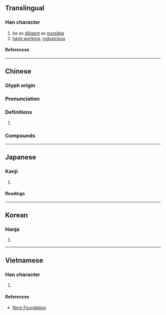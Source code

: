 {{character info}}
==Translingual==

===Han character===
{{Han char|rn=39|rad=子|as=04|sn=7|four=18440|canj=NDOK|ids=⿰子攵}}

# be as [[diligent]] as [[possible]]
# [[hard-working]], [[industrious]]

====References====
{{Han ref|kx=0278.100|dkj=06951|dj=0546.030|hdz=21012.020|uh=5B5C}}

----

==Chinese==
{{zh-forms}}

===Glyph origin===
{{Han etym}}
{{Han compound|子|攴|alt2=攵|c1=p|c2=s|ls=psc|t2=action}}

===Pronunciation===
{{zh-pron
|m=zī
|c=zi1
|mn=chû/chu
|mc=y
|oc=y
|cat=
}}

===Definitions===
{{zh-hanzi}}

# {{rfdef|zh}}

===Compounds===
{{zh-der|喜孜孜|孜孜|孜孜不倦|孜孜不怠|孜孜矻矻|孜煎|孜然|念孜孜|意孜孜|拉孜縣|江孜|苦孜孜|甘孜|甘孜藏族自治州|托格日尕孜|色格孜庫勒|烏孜別里|蓋孜庫木|蓋孜力克|克孜爾|克孜勒蘇|柯爾克孜|黑孜葦}}

----

==Japanese==

===Kanji===
{{ja-kanji|grade=|rs=子04}}

# {{rfdef|ja|sort=子04}}

====Readings====
{{ja-readings
|on=し
|kun=つとめる
}}

----

==Korean==

===Hanja===
{{ko-hanja|자}}

# {{rfdef|ko|sort=子04}}

----

==Vietnamese==

===Han character===
{{vi-readings|rs=子04|reading=tư}}

# {{rfdef|vi|sort=子04}}

====References====
* [http://nomfoundation.org/common/nom_details.php?codepoint=5b5c Nom Foundation]